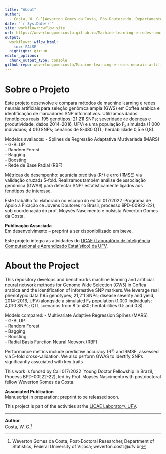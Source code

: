 ```yaml
---
title: "About"
author: 
  - Costa, W. G.^[Weverton Gomes da Costa, Pós-Doutorando, Departamento de Estatística - Universidade Federal de Viçosa, wevertonufv@gmail.com]
date: "`r Sys.Date()`"
site: workflowr::wflow_site
url: https://wevertongomescosta.github.io/Machine-learning-e-redes-neurais-artificiais-no-melhoramento-genetico-do-cafeeiro//
output:
  workflowr::wflow_html:
    toc: FALSE
  highlight: github
editor_options:
  chunk_output_type: console
github-repo: wevertongomescosta/Machine-learning-e-redes-neurais-artificiais-no-melhoramento-genetico-do-cafeeiro
---
```


# Sobre o Projeto

Este projeto desenvolve e compara métodos de machine learning e redes neurais artificiais para seleção genômica ampla (GWS) em Coffea arabica e identificação de marcadores SNP informativos. Utilizamos dados fenotípicos reais (195 genótipos; 21 211 SNPs; severidade de doenças e produtividade, dados 2014–2016, UFV) e uma população F₂ simulada (1 000 indivíduos; 4 010 SNPs; cenários de 8–480 QTL; herdabilidade 0,5 e 0,8).  

Modelos avaliados:
- Splines de Regressão Adaptativa Multivariada (MARS)  
- G-BLUP  
- Random Forest  
- Bagging  
- Boosting  
- Rede de Base Radial (RBF)  

Métricas de desempenho: acurácia preditiva (R²) e erro (RMSE) via validação cruzada 5-fold. Realizamos também análise de associação genômica (GWAS) para detectar SNPs estatisticamente ligados aos fenótipos de interesse.  

Este trabalho foi elaborado no escopo do edital 017/2022 (Programa de Apoio à Fixação de Jovens Doutores no Brasil, processo BPD-00922-22), sob coordenação do prof. Moysés Nascimento e bolsista Weverton Gomes da Costa.  

**Publicação Associada**  
Em desenvolvimento – preprint a ser disponibilizado em breve.

Este projeto integra as atividades do [LICAE (Laboratório de Inteligência Computacional e Aprendizado Estatístico) da UFV](https://www.licae.ufv.br/).

# About the Project

This repository develops and benchmarks machine learning and artificial neural network methods for Genome Wide Selection (GWS) in Coffea arabica and the identification of informative SNP markers. We leverage real phenotypic data (195 genotypes; 21,211 SNPs; disease severity and yield, 2014–2016, UFV) alongside a simulated F₂ population (1,000 individuals; 4,010 SNPs; QTL scenarios from 8 to 480; heritabilities 0.5 and 0.8).

Models compared:
- Multivariate Adaptive Regression Splines (MARS)  
- G-BLUP  
- Random Forest  
- Bagging  
- Boosting  
- Radial Basis Function Neural Network (RBF)  

Performance metrics include predictive accuracy (R²) and RMSE, assessed via 5-fold cross-validation. We also perform GWAS to identify SNPs significantly associated with key traits.

This work is funded by Call 017/2022 (Young Doctor Fellowship in Brazil, Process BPD-00922-22), led by Prof. Moysés Nascimento with postdoctoral fellow Weverton Gomes da Costa.

**Associated Publication**  
Manuscript in preparation; preprint to be released soon.

This project is part of the activities at the [LICAE Laboratory, UFV](https://www.licae.ufv.br/).

---

**Author**  
Costa, W. G.^[Weverton Gomes da Costa, Post-Doctoral Researcher, Department of Statistics, Federal University of Viçosa; weverton.costa@ufv.br]
